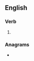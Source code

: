 ==English==

===Verb===
{{en-verb|empathis}}

# {{standard spelling of|from=non-Oxford British spelling|empathize|lang=en}}

===Anagrams===
* {{anagrams|en|empathies}}